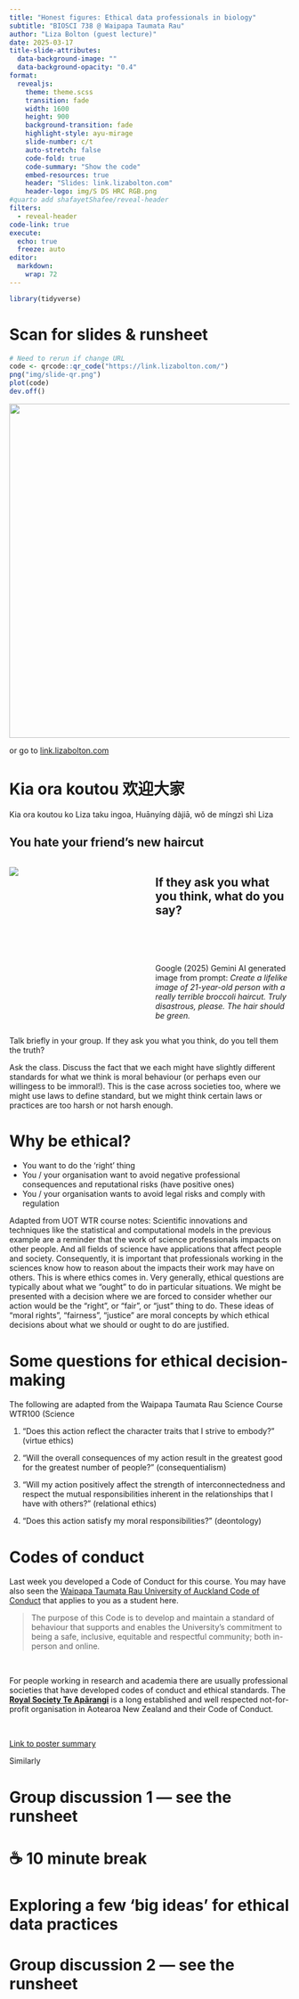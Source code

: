```yaml
---
title: "Honest figures: Ethical data professionals in biology"
subtitle: "BIOSCI 738 @ Waipapa Taumata Rau"
author: "Liza Bolton (guest lecture)"
date: 2025-03-17
title-slide-attributes:
  data-background-image: ""
  data-background-opacity: "0.4"
format:
  revealjs:
    theme: theme.scss
    transition: fade
    width: 1600
    height: 900
    background-transition: fade
    highlight-style: ayu-mirage
    slide-number: c/t
    auto-stretch: false
    code-fold: true
    code-summary: "Show the code"
    embed-resources: true
    header: "Slides: link.lizabolton.com"
    header-logo: img/S DS HRC RGB.png
#quarto add shafayetShafee/reveal-header
filters:
  - reveal-header
code-link: true
execute:
  echo: true
  freeze: auto
editor: 
  markdown: 
    wrap: 72
---
```


```r
library(tidyverse)
```

# Scan for slides & runsheet

```r
# Need to rerun if change URL
code <- qrcode::qr_code("https://link.lizabolton.com/")
png("img/slide-qr.png")
plot(code)
dev.off()
```

![](img/slide-qr.png){fig-align="center" width="600"}

or go to [link.lizabolton.com](link.lizabolton.com)

# Kia ora koutou 欢迎大家

::: notes
Kia ora koutou ko Liza taku ingoa, Huānyíng dàjiā, wǒ de míngzì shì Liza
:::


## You hate your friend's new haircut

:::: {.columns}
::: {.column width=50%}
![](img/broc.jpeg)
:::

:::  {.column width=50%}

:::{.callout-warning icon=false}
## <i class="fa fa-question-circle" aria-hidden="true"></i> <i class="fa fa-users" aria-hidden="true"></i> If they ask you what you think, what do you say?
:::

<br>
<br>
<br>

::: {.small}
Google (2025) Gemini AI generated image from prompt: *Create a lifelike image of 21-year-old person with a really terrible broccoli haircut. Truly disastrous, please. The hair should be green.*
:::
:::
::::

::: notes
Talk briefly in your group. If they ask you what you think, do you tell them the truth?

Ask the class. Discuss the fact that we each might have slightly different standards for what we think is moral behaviour (or perhaps even our willingess to be immoral!). This is the case across societies too, where we might use laws to define standard, but we might think certain laws or practices are too harsh or not harsh enough.
:::

# Why be ethical?

::: {.incremental}
- You want to do the 'right' thing
- You / your organisation want to avoid negative professional consequences and reputational risks (have positive ones)
- You / your organisation wants to avoid legal risks and comply with regulation
:::

::: notes

Adapted from UOT WTR course notes:
Scientific innovations and techniques like the statistical and computational models in the previous example are a reminder that the work of science professionals impacts on other people. And all fields of science have applications that affect people and society. Consequently, it is important that professionals working in the sciences know how to reason about the impacts their work may have on others. This is where ethics comes in. Very generally, ethical questions are typically about what we “ought” to do in particular situations. We might be presented with a decision where we are forced to consider whether our action would be the “right”, or “fair”, or “just” thing to do. These ideas of “moral rights”, “fairness”, “justice” are moral concepts by which ethical decisions about what we should or ought to do are justified.
:::

# Some questions for ethical decision-making

The following are adapted from the Waipapa Taumata Rau Science Course WTR100 (Science

1. “Does this action reflect the character traits that I strive to embody?” (virtue ethics)

2. “Will the overall consequences of my action result in the greatest good for the greatest number of people?” (consequentialism)

3. “Will my action positively affect the strength of interconnectedness and respect the mutual responsibilities inherent in the relationships that I have with others?” (relational ethics)

4. “Does this action satisfy my moral responsibilities?” (deontology)

# Codes of conduct

Last week you developed a Code of Conduct for this course. You may have also seen the [Waipapa Taumata Rau University of Auckland Code of Conduct](https://www.auckland.ac.nz/en/on-campus/life-on-campus/code-of-conduct.html) that applies to you as a student here.

> The purpose of this Code is to develop and maintain a standard of behaviour that supports and enables the University’s commitment to being a safe, inclusive, equitable and respectful community; both in-person and online.

<br>

For people working in research and academia there are usually professional societies that have developed codes of conduct and ethical standards. The [**Royal Society Te Apārangi**](https://www.royalsociety.org.nz/) is a long established and well respected not-for-profit organisation in Aotearoa New Zealand and their Code of Conduct.

<br>

[Link to poster summary](https://www.royalsociety.org.nz/assets/Uploads/Code-Overview-A3-web.pdf)

::: notes
Similarly 
:::


# Group discussion 1 — see the runsheet

# ☕️ 10 minute break

# Exploring a few 'big ideas' for ethical data practices

# Group discussion 2 — see the runsheet




